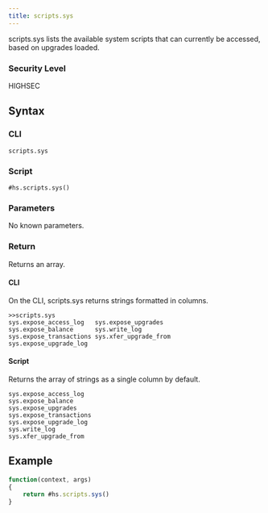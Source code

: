 ```yaml
---
title: scripts.sys
---
```


scripts.sys lists the available system scripts that can currently be accessed, based on upgrades loaded.

### Security Level

HIGHSEC

## Syntax

### CLI

```
scripts.sys
```

### Script

```
#hs.scripts.sys()
```

### Parameters

No known parameters.

### Return

Returns an array.

#### CLI

On the CLI, scripts.sys returns strings formatted in columns.

```
>>scripts.sys
sys.expose_access_log   sys.expose_upgrades
sys.expose_balance      sys.write_log
sys.expose_transactions sys.xfer_upgrade_from
sys.expose_upgrade_log
```

#### Script

Returns the array of strings as a single column by default.

```
sys.expose_access_log
sys.expose_balance
sys.expose_upgrades
sys.expose_transactions
sys.expose_upgrade_log
sys.write_log
sys.xfer_upgrade_from
```

## Example

```js
function(context, args)
{
	return #hs.scripts.sys()
}
```
